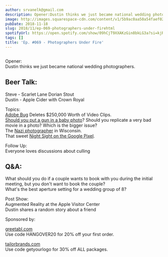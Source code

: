 ```yaml
---
author: srvanelk@gmail.com
description: Opener:Dustin thinks we just became national wedding photographers.
image: http://images.squarespace-cdn.com/content/v1/5b9ac0aa50a54faef024c950/1547782343736-EPEEYK5EZUAS3B6JJOE6/image-asset.jpeg/img.jpg/weddingphotohangover/embed/episodes/Ep--069---Photographers-Under-Fire-e2jr55
pubDate: 2018-11-18
slug: 2018/11/ep-069-photographers-under-firehtml
spotifyUrl: https://open.spotify.com/show/09hCjT9XXAKzGin8bkLG3a?si=kjRZvQ1JTb6Ov3HVzSSlWA
tags: []
title: 'Ep. #069 - Photographers Under Fire'
---
```


<figure>
  <img src="http://images.squarespace-cdn.com/content/v1/5b9ac0aa50a54faef024c950/1547782343736-EPEEYK5EZUAS3B6JJOE6/image-asset.jpeg/img.jpg/weddingphotohangover/embed/episodes/Ep--069---Photographers-Under-Fire-e2jr55" alt="" />
</figure>

Opener:  
Dustin thinks we just became national wedding photographers.

## Beer Talk:  
Steve - Scarlet Lane Dorian Stout  
Dustin - Apple Cider with Crown Royal

Topics:  
[Adobe Bug](https://gizmodo.com/nasty-adobe-bug-deleted-250-000-worth-of-mans-files-l-1830405390?fbclid=IwAR2-b3Sv0xbhAXpzBE6h4-CYNUSjE9aot7b_PjkGEJUwK4-JywAvM1Qo4fY) Deletes $250,000 Worth of Video Clips.  
[Should you put a gun in a baby photo](https://fstoppers.com/news/babies-and-bb-guns-photographer-under-fire-christmas-story-inspired-infant-photo-306994)? Should you replicate a very bad movie in a photo? Which is the bigger issue?  
The [Nazi photographer](https://www.npr.org/2018/11/13/667288781/photo-of-students-giving-nazi-salute-being-investigated-by-wisc-school-district) in Wisconsin.  
That sweet [Night Sight on the Google Pixel](https://petapixel.com/2018/11/14/googles-night-sight-is-blowing-minds-shoot-photos-in-near-darkness/).

Follow Up:  
Everyone loves discussions about culling

## Q&A:  
What should you do if a couple wants to book with you during the initial meeting, but you don't want to book the couple?  
What's the best aperture setting for a wedding group of 8?

Post Show:  
Augmented Reality at the Apple Visitor Center  
Dustin shares a random story about a friend

Sponsored by:

[greetabl.com](http://greetabl.com/)  
Use code HANGOVER20 for 20% off your first order.

[tailorbrands.com](https://www.tailorbrands.com/)  
Use code getyourlogo for 30% off ALL packages.